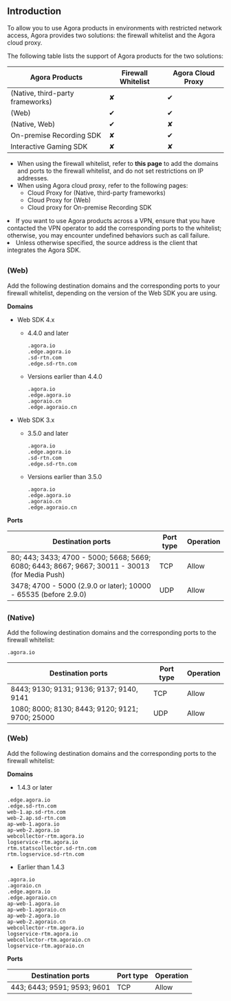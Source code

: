 ## Introduction

To allow you to use Agora products in environments with restricted network access, Agora provides two solutions: the firewall whitelist and the Agora cloud proxy.

The following table lists the support of Agora products for the two solutions:

|Agora Products| Firewall Whitelist|Agora Cloud Proxy|
|---------|-------------------|------------------|
|<Vg k="VSDK" /> (Native, third-party frameworks) | ✘ | ✔ |
|<Vg k="VSDK" /> (Web) | ✔ | ✔|
|<Vg k="MESS_SDK" /> (Native, Web)| ✔ | ✘ |
|On-premise Recording SDK| ✘ | ✔ |
|Interactive Gaming SDK | ✘ | ✘ |

- When using the firewall whitelist, refer to **this page** to add the domains and ports to the firewall whitelist, and do not set restrictions on IP addresses.
- When using Agora cloud proxy, refer to the following pages:
    - <Link to="../basic-features/use-cloud-proxy?platform=android">Cloud Proxy for <Vg k="VSDK" /> (Native, third-party frameworks)</Link>
    - <Link to="../basic-features/use-cloud-proxy?platform=web">Cloud Proxy for <Vg k="VSDK" /> (Web)</Link>
    - <Link to="/on-premise-recording/develop/cloud-proxy?platform=linux-cpp">Cloud proxy for On-premise Recording SDK</Link>

<div class="alert note"><li>If you want to use Agora products across a VPN, ensure that you have contacted the VPN operator to add the corresponding ports to the whitelist; otherwise, you may encounter undefined behaviors such as call failure. </li><li>Unless otherwise specified, the source address is the client that integrates the Agora SDK. </li></div>

## <Vg k="VSDK" />

### <Vg k="VSDK" /> (Web)

Add the following destination domains and the corresponding ports to your firewall whitelist, depending on the version of the Web SDK you are using.

**Domains**

- Web SDK 4.x

  - 4.4.0 and later

    ```
    .agora.io
    .edge.agora.io
    .sd-rtn.com
    .edge.sd-rtn.com
    ```

  - Versions earlier than 4.4.0

    ```
    .agora.io
    .edge.agora.io
    .agoraio.cn
    .edge.agoraio.cn
    ```

- Web SDK 3.x

  - 3.5.0 and later

    ```
    .agora.io
    .edge.agora.io
    .sd-rtn.com
    .edge.sd-rtn.com
    ```

  - Versions earlier than 3.5.0

    ```
    .agora.io
    .edge.agora.io
    .agoraio.cn
    .edge.agoraio.cn
    ```

**Ports**

| Destination ports | Port type | Operation |
| ---------- | ------------------------------------------------ | -----------------|
| 80; 443; 3433; 4700 - 5000; 5668; 5669; 6080; 6443; 8667; 9667; 30011 - 30013 (for Media Push)| TCP              |  Allow |
| 3478; 4700 - 5000 (2.9.0 or later); 10000 - 65535 (before 2.9.0)   |  UDP  | Allow |

## <Vg k="MESS_SDK" />

### <Vg k="MESS_SDK" /> (Native)

Add the following destination domains and the corresponding ports to the firewall whitelist:

```
.agora.io
```

| Destination ports | Port type | Operation |
| ---------- | ------------------------------------------------ | -----------------|
| 8443; 9130; 9131; 9136; 9137; 9140, 9141	    | TCP              |  Allow |
| 1080; 8000; 8130; 8443; 9120; 9121; 9700; 25000	   |  UDP  | Allow |

### <Vg k="MESS_SDK" /> (Web)

Add the following destination domains and the corresponding ports to the firewall whitelist:

**Domains**

- 1.4.3 or later

```
.edge.agora.io
.edge.sd-rtn.com
web-1.ap.sd-rtn.com
web-2.ap.sd-rtn.com
ap-web-1.agora.io
ap-web-2.agora.io
webcollector-rtm.agora.io
logservice-rtm.agora.io
rtm.statscollector.sd-rtn.com
rtm.logservice.sd-rtn.com
```
- Earlier than 1.4.3

```
.agora.io
.agoraio.cn
.edge.agora.io
.edge.agoraio.cn
ap-web-1.agora.io
ap-web-1.agoraio.cn
ap-web-2.agora.io
ap-web-2.agoraio.cn
webcollector-rtm.agora.io
logservice-rtm.agora.io
webcollector-rtm.agoraio.cn
logservice-rtm.agoraio.cn
```

**Ports**

| Destination ports | Port type | Operation |
| ---------- | ------------------------------------------------ | -----------------|
| 443; 6443; 9591; 9593; 9601	    | TCP              |  Allow |